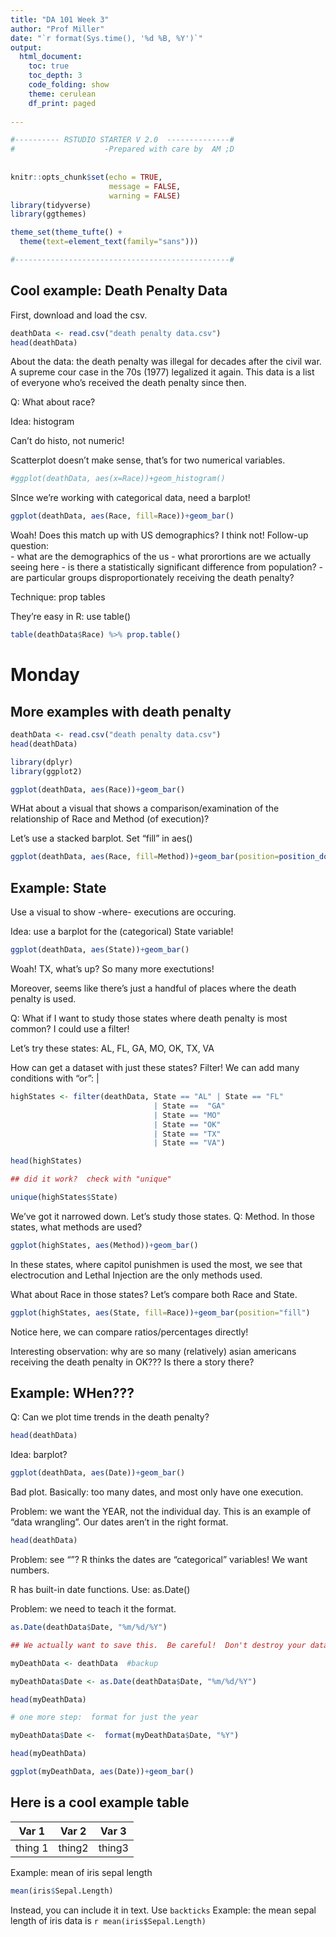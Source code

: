 ```yaml
---
title: "DA 101 Week 3"
author: "Prof Miller"
date: "`r format(Sys.time(), '%d %B, %Y')`"
output: 
  html_document:
    toc: true
    toc_depth: 3
    code_folding: show
    theme: cerulean
    df_print: paged
  
---
```


```r

#---------- RSTUDIO STARTER V 2.0  --------------#
#                    -Prepared with care by  AM ;D
                
                                                                          
knitr::opts_chunk$set(echo = TRUE, 
                      message = FALSE, 
                      warning = FALSE)      
library(tidyverse)                
library(ggthemes)                    

theme_set(theme_tufte() +                                     
  theme(text=element_text(family="sans")))  

#------------------------------------------------#
```




## Cool example:  Death Penalty Data

First, download and load the csv.

```r
deathData <- read.csv("death penalty data.csv")
head(deathData)
```

About the data:  the death penalty was illegal for decades after the civil war.  A supreme cour case in the 70s (1977) legalized it again.  This data is a list of everyone who's received the death penalty since then.

Q:  What about race?  

Idea:  histogram

Can't do histo, not numeric!

Scatterplot doesn't make sense, that's for two numerical variables.



```r
#ggplot(deathData, aes(x=Race))+geom_histogram()
```
SInce we're working with categorical data, need a barplot!

```r
ggplot(deathData, aes(Race, fill=Race))+geom_bar()
```

Woah!  Does this match up with US demographics?  I think not!  Follow-up question:  
- what are the demographics of the us
- what prorortions are we actually seeing here
- is there a statistically significant difference from population?
- are particular groups disproportionately receiving the death penalty?

Technique:  prop tables

They're easy in R:  use table()

```r
table(deathData$Race) %>% prop.table()
```







# Monday

## More examples with death penalty

```r

deathData <- read.csv("death penalty data.csv")
head(deathData)

```

```r
library(dplyr)
library(ggplot2)

ggplot(deathData, aes(Race))+geom_bar()
```


WHat about a visual that shows a comparison/examination of the relationship of Race and Method (of execution)?

Let's use a stacked barplot.  Set "fill" in aes()


```r
ggplot(deathData, aes(Race, fill=Method))+geom_bar(position=position_dodge())
```

## Example:  State

Use a visual to show -where- executions are occuring.

Idea:  use a barplot for the (categorical) State variable!

```r
ggplot(deathData, aes(State))+geom_bar()
```

Woah!  TX, what's up?  So many more exectutions!

Moreover, seems like there's just a handful of places where the death penalty is used.

Q:  What if I want to study those states where death penalty is most common?  I could use a filter!

Let's try these states:  AL, FL, GA, MO, OK, TX, VA

How can get a dataset with just these states?  Filter!  We can add many conditions with "or":  |

```r
highStates <- filter(deathData, State == "AL" | State == "FL"
                                | State ==  "GA"
                                | State == "MO"
                                | State == "OK"
                                | State == "TX"
                                | State == "VA")

head(highStates)

## did it work?  check with "unique"

unique(highStates$State)


```


We've got it narrowed down.  Let's study those states.  Q:  Method.  In those states, what methods are used?

```r
ggplot(highStates, aes(Method))+geom_bar()
```

In these states, where capitol punishmen is used the most, we see that electrocution and Lethal Injection are the only methods used. 

What about Race in those states?  Let's compare both Race and State.  

```r
ggplot(highStates, aes(State, fill=Race))+geom_bar(position="fill")
```

Notice here, we can compare ratios/percentages directly!  

Interesting observation:  why are so many (relatively) asian americans receiving the death penalty in OK???  Is there a story there?

## Example: WHen???

Q:  Can we plot time trends in the death penalty?

```r
head(deathData)
```

Idea:  barplot?

```r
ggplot(deathData, aes(Date))+geom_bar()
```

Bad plot.  Basically:  too many dates, and most only have one execution.  

Problem:  we want the YEAR, not the individual day.  This is an example of "data wrangling".  Our dates aren't in the right format.

```r
head(deathData)
```

Problem:  see "<fctr>"?  R thinks the dates are "categorical" variables!  We want numbers.  

R has built-in date functions.  Use:  as.Date()

Problem:  we need to teach it the format.  


```r
as.Date(deathData$Date, "%m/%d/%Y")

## We actually want to save this.  Be careful!  Don't destroy your data!  Make a copy.

myDeathData <- deathData  #backup

myDeathData$Date <- as.Date(deathData$Date, "%m/%d/%Y")

head(myDeathData)

# one more step:  format for just the year

myDeathData$Date <-  format(myDeathData$Date, "%Y")

head(myDeathData)

ggplot(myDeathData, aes(Date))+geom_bar()

```

## Here is a cool example table

| Var 1 | Var 2 | Var 3|
| ----- | ------|------|
| thing 1|thing2|thing3|

Example:  mean of iris sepal length

```r
mean(iris$Sepal.Length)
```

Instead, you can include it in text.  Use `backticks`  Example: the mean sepal length of iris data is `r mean(iris$Sepal.Length)`








